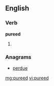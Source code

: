 ==English==
===Verb===
'''pureed'''
# {{past of|[[puree]]}}

===Anagrams===
* {{alphagram|deepru}} [[perdue#English|perdue]]

[[mg:pureed]]
[[vi:pureed]]